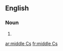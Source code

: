 ==English==

===Noun===
{{head|en|plural}}

# {{plural of|middle C|lang=en|nocat=1}}

[[ar:middle Cs]]
[[fr:middle Cs]]